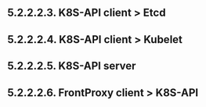 
## 5.2.2.2.3. K8S-API client > Etcd 
<ETCDClientMain />

## 5.2.2.2.4. K8S-API client > Kubelet
<KubeletClientMain />

## 5.2.2.2.5. K8S-API server
<KubeAPIServerMain />

## 5.2.2.2.6. FrontProxy client > K8S-API
<FrontProxyClientMain />
